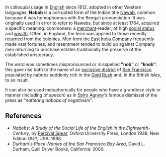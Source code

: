 {{otheruses}}

In colloquial usage in [[English language|English]] since 1612, adopted in other Western languages, '''Nabob''' is a corrupted form of the Indian title [[Nawab]], common because it was homophonous with the Bengali pronunciation. It was originally used in error to refer to Nawabs, but since at least 1764, acquired a specific meaning: commoners: a [[merchant]]-leader, of high [[social status]] and [[wealth]]. Often, in England, the term was applied to those recently returned from the colonies. Men from the [[Honourable East India Company|East India Company]] frequently made vast fortunes; and resentment tended to build up against Company men returning to purchase estates traditionally the preserve of the established aristocracy. 

The word was sometimes mispronounced or misspelled '''"nob"''' or '''"knob"''': this gave rise both to the name of an [[Nob Hill|exclusive district]] of [[San Francisco]] populated by nabobs suddenly rich in the [[Gold Rush]] and, in the British Isles, to an insult.

It can also be used metaphorically for people who have a grandiose style or manner (including of speech) as in [[Spiro Agnew]]'s famous dismissal of the press as "''nattering nabobs of negativism''".

==References==
*''Nabobs: A Study of the Social Life of the English in the Eighteenth-Century'', by [[Percival Spear]], Oxford University Press, London 1938; New Edition OUP, USA: 1998.
*''Durham's Place-Names of the San Francisco Bay Area'', David L. Durham, Quill Driver Books, California: 2000.
{{Uncategorized|date=September 2007}}